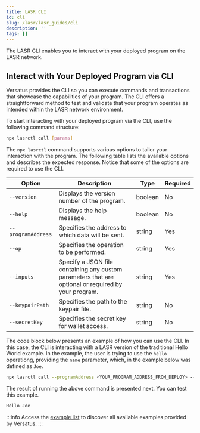 ```yaml
---
title: LASR CLI
id: cli
slug: /lasr/lasr_guides/cli
description: ''
tags: []
---
```


The LASR CLI enables you to interact with your deployed program on the LASR network. 

## Interact with Your Deployed Program via CLI

Versatus provides the CLI so you can execute commands and transactions that showcase the capabilities of your program. The CLI offers a straightforward method to test and validate that your program operates as intended within the LASR network environment.

To start interacting with your deployed program via the CLI, use the following command structure:

```bash
npx lasrctl call [params]
```

The `npx lasrctl` command supports various options to tailor your interaction with the program. The following table lists the available options and describes the expected response. Notice that some of the options are required to use the CLI.


| Option            | Description                                       | Type    | Required |
|-------------------|---------------------------------------------------|---------|----------|
| `--version`       | Displays the version number of the program.                              | boolean | No       |
| `--help`          | Displays the help message.                                         | boolean | No       |
| `--programAddress`| Specifies the address to which data will be sent.                       | string  | Yes      |
| `--op`            | Specifies the operation to be performed.          | string  | Yes      |
| `--inputs`        | Specify a JSON file containing any custom parameters that are optional or required by your program.                     | string  | Yes      |
| `--keypairPath`   | Specifies the path to the keypair file.                        | string  | No       |
| `--secretKey`     | Specifies the secret key for wallet access.                   | string  | No       |

The code block below presents an example of how you can use the CLI. In this case, the CLI is interacting with a LASR version of the traditional Hello World example. In the example, the user is trying to use the `hello` operationg, providing the `name` parameter, which, in the example below was defined as `Joe`.

```bash
npx lasrctl call --programAddress <YOUR_PROGRAM_ADDRESS_FROM_DEPLOY> --op hello --inputs '{"name": "Joe"}'
```

The result of running the above command is presented next. You can test this example. 

```bash
Hello Joe
```

:::info
  Access the [example list](/lasr/core_concepts/templates#go-further-with-examples) to discover all available examples provided by Versatus.
:::

